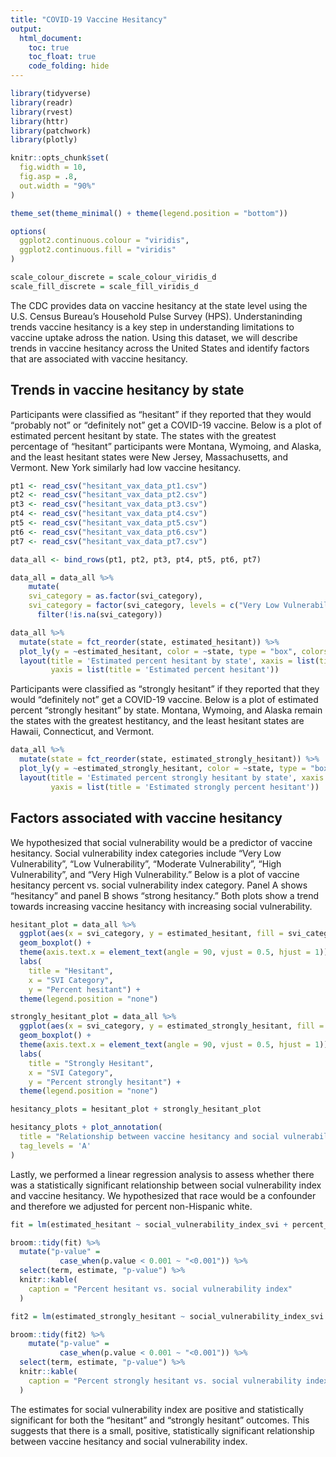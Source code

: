 ```yaml
---
title: "COVID-19 Vaccine Hesitancy"
output: 
  html_document:
    toc: true
    toc_float: true
    code_folding: hide
---
```


```r
library(tidyverse)
library(readr)
library(rvest)
library(httr)
library(patchwork)
library(plotly)

knitr::opts_chunk$set(
  fig.width = 10,
  fig.asp = .8,
  out.width = "90%"
)

theme_set(theme_minimal() + theme(legend.position = "bottom"))

options(
  ggplot2.continuous.colour = "viridis",
  ggplot2.continuous.fill = "viridis"
)

scale_colour_discrete = scale_colour_viridis_d
scale_fill_discrete = scale_fill_viridis_d
```

The CDC provides data on vaccine hesitancy at the state level using the U.S. Census Bureau’s Household Pulse Survey (HPS). Understaninding trends vaccine hesitancy is a key step in understanding limitations to vaccine uptake adross the nation. Using this dataset, we will describe trends in vaccine hesitancy across the United States and identify factors  that are associated with vaccine hesitancy.

## Trends in vaccine hesitancy by state

Participants were classified as "hesitant" if they reported that they would "probably not" or "definitely not" get a COVID-19 vaccine. Below is a plot of estimated percent hesitant by state. The states with the greatest percentage of "hesitant" participants were Montana, Wymoing, and Alaska, and the least hesitant states were New Jersey, Massachusetts, and Vermont. New York similarly had low vaccine hesitancy.

```r
pt1 <- read_csv("hesitant_vax_data_pt1.csv")
pt2 <- read_csv("hesitant_vax_data_pt2.csv")
pt3 <- read_csv("hesitant_vax_data_pt3.csv")
pt4 <- read_csv("hesitant_vax_data_pt4.csv")
pt5 <- read_csv("hesitant_vax_data_pt5.csv")
pt6 <- read_csv("hesitant_vax_data_pt6.csv")
pt7 <- read_csv("hesitant_vax_data_pt7.csv")

data_all <- bind_rows(pt1, pt2, pt3, pt4, pt5, pt6, pt7)

data_all = data_all %>% 
    mutate(
    svi_category = as.factor(svi_category),
    svi_category = factor(svi_category, levels = c("Very Low Vulnerability", "Low Vulnerability", "Moderate Vulnerability", "High Vulnerability", "Very High Vulnerability"))) %>%
      filter(!is.na(svi_category))

data_all %>% 
  mutate(state = fct_reorder(state, estimated_hesitant)) %>% 
  plot_ly(y = ~estimated_hesitant, color = ~state, type = "box", colors = "viridis") %>%
  layout(title = 'Estimated percent hesitant by state', xaxis = list(title = 'State'), 
         yaxis = list(title = 'Estimated percent hesitant'))
```

Participants were classified as "strongly hesitant" if they reported that they would "definitely not" get a COVID-19 vaccine. Below is a plot of estimated percent "strongly hesitant" by state. Montana, Wymoing, and Alaska remain the states with the greatest hestitancy, and the least hesitant states are Hawaii, Connecticut, and Vermont.

```r
data_all %>% 
  mutate(state = fct_reorder(state, estimated_strongly_hesitant)) %>% 
  plot_ly(y = ~estimated_strongly_hesitant, color = ~state, type = "box", colors = "viridis") %>%
  layout(title = 'Estimated percent strongly hesitant by state', xaxis = list(title = 'State'), 
         yaxis = list(title = 'Estimated strongly percent hesitant'))
```

## Factors associated with vaccine hesitancy

We hypothesized that social vulnerability would be a predictor of vaccine hesitancy. Social vulnerability index categories include "Very Low Vulnerability", "Low Vulnerability", "Moderate Vulnerability", "High Vulnerability", and "Very High Vulnerability." Below is a plot of vaccine hesitancy percent vs. social vulnerability index category. Panel A shows "hesitancy" and panel B shows "strong hesitancy." Both plots show a trend towards increasing vaccine hesitancy with increasing social vulnerability.

```r
hesitant_plot = data_all %>% 
  ggplot(aes(x = svi_category, y = estimated_hesitant, fill = svi_category)) +
  geom_boxplot() +
  theme(axis.text.x = element_text(angle = 90, vjust = 0.5, hjust = 1)) +
  labs(
    title = "Hesitant",
    x = "SVI Category",
    y = "Percent hesitant") +
  theme(legend.position = "none")

strongly_hesitant_plot = data_all %>% 
  ggplot(aes(x = svi_category, y = estimated_strongly_hesitant, fill = svi_category)) +
  geom_boxplot() +
  theme(axis.text.x = element_text(angle = 90, vjust = 0.5, hjust = 1)) +
  labs(
    title = "Strongly Hesitant",
    x = "SVI Category",
    y = "Percent strongly hesitant") +
  theme(legend.position = "none")

hesitancy_plots = hesitant_plot + strongly_hesitant_plot

hesitancy_plots + plot_annotation(
  title = "Relationship between vaccine hesitancy and social vulnerability index (SVI)",
  tag_levels = 'A'
)

```

Lastly, we performed a linear regression analysis to assess whether there was a statistically significant relationship between social vulnerability index and vaccine hesitancy. We hypothesized that race would be a confounder and therefore we adjusted for percent non-Hispanic white.

```r
fit = lm(estimated_hesitant ~ social_vulnerability_index_svi + percent_non_hispanic_white, data = data_all)

broom::tidy(fit) %>% 
  mutate("p-value" =
           case_when(p.value < 0.001 ~ "<0.001")) %>% 
  select(term, estimate, "p-value") %>%
  knitr::kable(
    caption = "Percent hesitant vs. social vulnerability index"
  )

fit2 = lm(estimated_strongly_hesitant ~ social_vulnerability_index_svi + percent_non_hispanic_white, data = data_all)

broom::tidy(fit2) %>% 
    mutate("p-value" =
           case_when(p.value < 0.001 ~ "<0.001")) %>% 
  select(term, estimate, "p-value") %>%
  knitr::kable(
    caption = "Percent strongly hesitant vs. social vulnerability index"
  )
```

The estimates for social vulnerability index are positive and statistically significant for both the "hesitant" and "strongly hesitant" outcomes. This suggests that there is a small, positive, statistically significant relationship between vaccine hesitancy and social vulnerability index.
